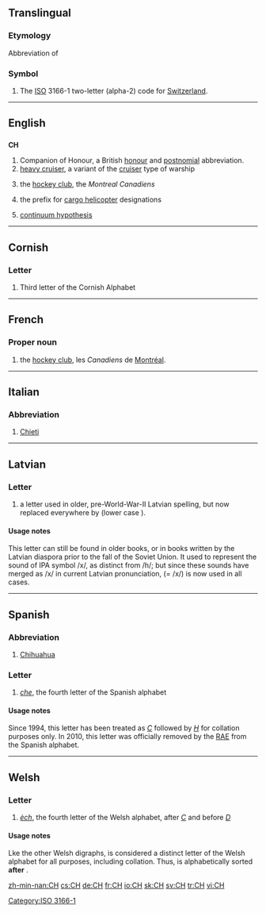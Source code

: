 ==Translingual==

===Etymology===
Abbreviation of {{etyl|la|mul}} {{term||Confoederatio [[Helvetica]]|Swiss confederation}}

===Symbol===
{{head|mul|symbol}}
# The [[ISO]] 3166-1 two-letter (alpha-2) code for [[Switzerland]].

[[Category:ISO 3166-1]]
----

==English==
{{wikipedia|Order of the Companions of Honour}}

==={{initialism}}===
'''CH'''

# Companion of Honour, a British [[honour]] and [[postnomial]] abbreviation.
# [[heavy cruiser]], a variant of the [[cruiser]] type of warship
# {{Canada}} the [[hockey club]], the ''Montreal Canadiens''
# {{US|army|aviation}} the prefix for [[cargo helicopter]] designations
# {{set theory}} [[continuum hypothesis]]

----

==Cornish==

===Letter===
{{head|kw|letter|upper case||lower case|ch}}

# Third letter of the Cornish Alphabet

----

==French==

===Proper noun===
{{fr-proper noun}} {{m|p}}

# {{Canada|lang=fr}} the [[hockey club]], les ''Canadiens'' de [[Montréal]].

----

==Italian==

===Abbreviation===
{{head|it|abbreviation}}

# [[Chieti]] {{gloss|Italian town in Abruzzo}}

----

==Latvian==

===Letter===
{{head|lv|letter|upper case||mixed case|'''{{l|lv|Ch}}'''|lower case|'''{{l|lv|ch}}'''}}

# a letter used in older, pre-World-War-II Latvian spelling, but now replaced everywhere by {{l|lv|H}} (lower case {{l|lv|h}}).

====Usage notes====
This letter can still be found in older books, or in books written by the Latvian diaspora prior to the fall of the Soviet Union. It used to represent the sound of IPA symbol /x/, as distinct from /h/; but since these sounds have merged as /x/ in current Latvian pronunciation, <h> (= /x/) is now used in all cases.

----

==Spanish==

===Abbreviation===
{{head|es|abbreviation}}

# [[Chihuahua]] {{gloss|Mexican state}}

===Letter===
{{head|es|letter|upper case||lower case|ch|mixed case|Ch}}

# ''[[che]]'', the fourth letter of the Spanish alphabet

====Usage notes====
Since 1994, this letter has been treated as ''[[C]]'' followed by ''[[H]]'' for collation purposes only. In 2010, this letter was officially removed by the [[RAE]] from the Spanish alphabet.

----

==Welsh==

===Letter===
{{head|cy|letter|upper case||lower case|ch|mixed case|Ch}}

# ''[[èch]]'', the fourth letter of the Welsh alphabet, after ''[[C]]'' and before ''[[D]]''

====Usage notes====
Lke the other Welsh digraphs, {{term|CH}} is considered a distinct letter of the Welsh alphabet for all purposes, including collation.  Thus, {{term|chwech|CHWECH}} is alphabetically sorted '''after''' {{term|cyllell|CYLLELL}}.

[[zh-min-nan:CH]]
[[cs:CH]]
[[de:CH]]
[[fr:CH]]
[[io:CH]]
[[sk:CH]]
[[sv:CH]]
[[tr:CH]]
[[vi:CH]]